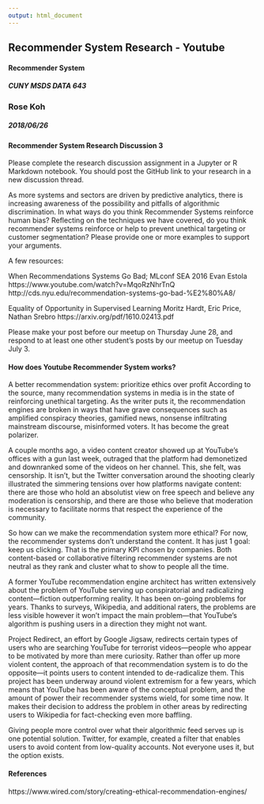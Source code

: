 ```yaml
---
output: html_document
---
```

<style>
p.comment {
background-color: #DBDBDB;
padding: 10px;
border: 1px solid black;
margin-left: 25px;
border-radius: 5px;
font-style: italic;
}
</style>

<div class='alert alert-info'>
<h2 class='display-3 text-uppercase'>Recommender System Research - Youtube</h2>

#### Recommender System
##### CUNY MSDS DATA 643

### Rose Koh
##### 2018/06/26
<div class='clearfix'></div>
</div>

<div class='page-header text-uppercase'>
  <h4>Recommender System Research Discussion 3</h4>
</div>

<div class = 'well'>

Please complete the research discussion assignment in a Jupyter or R Markdown notebook. You should post the GitHub link to your research in a new discussion thread.

As more systems and sectors are driven by predictive analytics, there is increasing awareness of the possibility and pitfalls of algorithmic discrimination. In what ways do you think Recommender Systems reinforce human bias? Reflecting on the techniques we have covered, do you think recommender systems reinforce or help to prevent unethical targeting or customer segmentation?  Please provide one or more examples to support your arguments.

A few resources: 

When Recommendations Systems Go Bad; MLconf SEA 2016
Evan Estola https://www.youtube.com/watch?v=MqoRzNhrTnQ
http://cds.nyu.edu/recommendation-systems-go-bad-%E2%80%A8/


Equality of Opportunity in Supervised Learning
Moritz Hardt, Eric Price, Nathan Srebro
https://arxiv.org/pdf/1610.02413.pdf


Please make your post before our meetup on Thursday June 28, and respond to at least one other student's posts by our meetup on Tuesday July 3.

</div>

#### How does Youtube Recommender System works?

<div class="alert alert-success" role="alert">

A better recommendation system: prioritize ethics over profit
According to the source, many recommendation systems in media is in the state of reinforcing unethical targeting.  As the writer puts it, the recommendation engines are broken in ways that have grave consequences such as amplified conspiracy theories, gamified news, nonsense infiltrating mainstream discourse, misinformed voters. It has become the great polarizer.

A couple months ago, a video content creator showed up at YouTube’s offices with a gun last week, outraged that the platform had demonetized and downranked some of the videos on her channel. This, she felt, was censorship. It isn’t, but the Twitter conversation around the shooting clearly illustrated the simmering tensions over how platforms navigate content: there are those who hold an absolutist view on free speech and believe any moderation is censorship, and there are those who believe that moderation is necessary to facilitate norms that respect the experience of the community.

So how can we make the recommendation system more ethical?
For now, the recommender systems don't understand the content. It has just 1 goal: keep us clicking. That is the primary KPI chosen by companies. Both content-based or collaborative filtering recommender systems are not neutral as they rank and cluster what to show to people all the time.

A former YouTube recommendation engine architect has written extensively about the problem of YouTube serving up conspiratorial and radicalizing content—fiction outperforming reality. It has been on-going problems for years. Thanks to surveys, Wikipedia, and additional raters, the problems are less visible however it won’t impact the main problem—that YouTube’s algorithm is pushing users in a direction they might not want. 

Project Redirect, an effort by Google Jigsaw, redirects certain types of users who are searching YouTube for terrorist videos—people who appear to be motivated by more than mere curiosity. Rather than offer up more violent content, the approach of that recommendation system is to do the opposite—it points users to content intended to de-radicalize them. This project has been underway around violent extremism for a few years, which means that YouTube has been aware of the conceptual problem, and the amount of power their recommender systems wield, for some time now. It makes their decision to address the problem in other areas by redirecting users to Wikipedia for fact-checking even more baffling.

Giving people more control over what their algorithmic feed serves up is one potential solution. Twitter, for example, created a filter that enables users to avoid content from low-quality accounts. Not everyone uses it, but the option exists.


</div>

#### References
https://www.wired.com/story/creating-ethical-recommendation-engines/